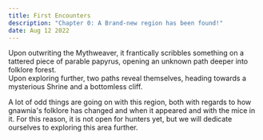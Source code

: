 ```yaml
---
title: First Encounters
description: "Chapter 0: A Brand-new region has been found!"
date: Aug 12 2022
---
```


Upon outwriting the Mythweaver, it frantically scribbles something on a tattered piece of parable papyrus, opening an unknown path deeper into folklore forest.  
Upon exploring further, two paths reveal themselves, heading towards a mysterious Shrine and a bottomless cliff.  

A lot of odd things are going on with this region, both with regards to how gnawnia's folklore has changed and when it appeared and with the mice in it. For this reason, it is not open for hunters yet, but we will dedicate ourselves to exploring this area further.